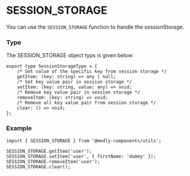 
<Meta title="Utils/Helpers/SESSION_STORAGE" />

# SESSION_STORAGE

You can use the `SESSION_STORAGE` function to handle the sessionStorage.

### Type

The SESSION_STORAGE object typs is given below:


```tsx
export type SessionStorageType = {
    /* Get value of the specific key from session storage */
    getItem: (key: string) => any | null;
    /* Set key value pair in session storage */
    setItem: (key: string, value: any) => void;
    /* Remove key value pair in session storage */
    removeItem: (key: string) => void;
    /* Remove all key value pair from session storage */
    clear: () => void;
};
```

### Example

```tsx
import { SESSION_STORAGE } from '@medly-components/utils';

SESSION_STORAGE.getItem('user');
SESSION_STORAGE.setItem('user', { firstName: 'dummy' });
SESSION_STORAGE.removeItem('user');
SESSION_STORAGE.clear();
```
